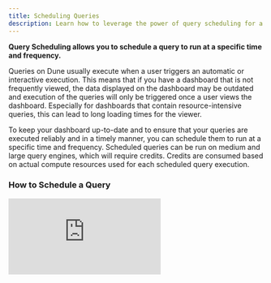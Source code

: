 ```yaml
---
title: Scheduling Queries
description: Learn how to leverage the power of query scheduling for a more reliable and up-to-date dashboard display!
---
```


**Query Scheduling allows you to schedule a query to run at a specific time and frequency.**

Queries on Dune usually execute when a user triggers an automatic or interactive execution. This means that if you have a dashboard that is not frequently viewed, the data displayed on the dashboard may be outdated and execution of the queries will only be triggered once a user views the dashboard. Especially for dashboards that contain resource-intensive queries, this can lead to long loading times for the viewer.

To keep your dashboard up-to-date and to ensure that your queries are executed reliably and in a timely manner, you can schedule them to run at a specific time and frequency. Scheduled queries can be run on medium and large query engines, which will require credits. Credits are consumed based on actual compute resources used for each scheduled query execution.

### How to Schedule a Query

<div
  style={{
    position: "relative",
    paddingBottom: "calc(50.67708333333333% + 41px)",
    height: 0,
    width: "100%"
  }}
>
  <iframe
    src="https://demo.arcade.software/HDqYf2VdwfwMdHFzKh6u?embed"
    frameBorder={0}
    loading="lazy"
    webkitallowfullscreen=""
    mozallowfullscreen=""
    allowFullScreen=""
    style={{
      position: "absolute",
      top: 0,
      left: 0,
      width: "100%",
      height: "100%",
      colorScheme: "light"
    }}
    title="Query Scheduler V2"
  />
</div>

1. Start by clicking the scheduler (clock) icon located at the bottom of the query editor, to the left of the "Run" button
2. A dialog will prompt you to set a refresh schedule and an execution tier. Please note that scheduled queries can only be run on medium and large query engines, which will require credits.
3. The dialog will display an estimated monthly credit consumption for this query scheduling, along with a monthly quota. These values will adjust based on the frequency and execution tier you select.
4. Save the schedule
5. Your query will execute once to start the schedule, and then will execute according to the schedule you set.

#### Query Scheduling Limitations
    - Query scheduling is currently not available for queries with parameters.
    - The query schedule is removed when the queries are archived or when the ownership changes (e.g., when a query is migrated).
    - There are no notifications available for scheduled query failures as of now. Rest assured, these failures do not result in any charges to your account.

#### Adjusting or Cancelling a Query Schedule

If you need to modify or cancel a query schedule, click on the scheduler icon to open the scheduling dialog. Make changes as needed or click "Stop" to cancel the schedule.

![](/web-app/query-editor/images/query-scheduler/schedule_query_cancel.gif)


### Scheduling entire dashboards


Instead of scheduling individual queries, you can also schedule entire dashboards. Learn more about scheduling dashboards [here](/web-app/dashboards#sharing-your-dashboard).
